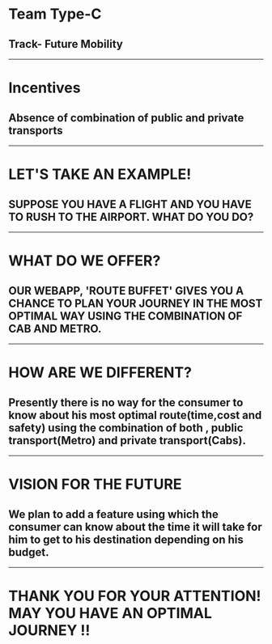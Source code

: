 # Team Type-C
## Track- Future Mobility
---
# Incentives
## Absence of combination of public and private transports
---


# LET'S TAKE AN EXAMPLE!
## SUPPOSE YOU HAVE A FLIGHT AND YOU HAVE TO RUSH TO THE AIRPORT. WHAT DO YOU DO? 

---
# WHAT DO WE OFFER?
## OUR WEBAPP, 'ROUTE BUFFET' GIVES YOU A CHANCE TO PLAN YOUR JOURNEY IN THE MOST OPTIMAL WAY USING THE COMBINATION OF CAB AND METRO.


--- 
# HOW ARE WE DIFFERENT?
## Presently there is no way for the consumer to know about his most optimal route(time,cost and safety) using the combination of both , public transport(Metro) and private transport(Cabs).
---
# VISION FOR THE FUTURE
## We plan to add a feature using which the consumer can know about the time it will take for him to get to his destination depending on his budget.
---
# THANK YOU FOR YOUR ATTENTION! MAY YOU HAVE AN OPTIMAL JOURNEY !!
